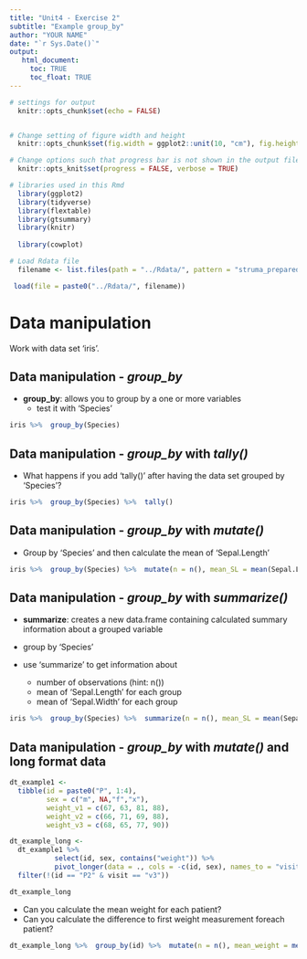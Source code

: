```yaml
---
title: "Unit4 - Exercise 2"
subtitle: "Example group_by"
author: "YOUR NAME"
date: "`r Sys.Date()`"
output: 
   html_document:
     toc: TRUE
     toc_float: TRUE
---
```


```r
# settings for output
  knitr::opts_chunk$set(echo = FALSE)


# Change setting of figure width and height
  knitr::opts_chunk$set(fig.width = ggplot2::unit(10, "cm"), fig.height = ggplot2::unit(8, "cm"))

# Change options such that progress bar is not shown in the output file <- NEW!!!
  knitr::opts_knit$set(progress = FALSE, verbose = TRUE)

# libraries used in this Rmd
  library(ggplot2)
  library(tidyverse)
  library(flextable)
  library(gtsummary)
  library(knitr)
  
  library(cowplot)
```

```r
# Load Rdata file
  filename <- list.files(path = "../Rdata/", pattern = "struma_prepared")

 load(file = paste0("../Rdata/", filename))
```

# Data manipulation

Work with data set 'iris'.

## Data manipulation - *group_by*

* **group_by**: allows you to group by a one or more variables
   - test it with 'Species'

\tiny

```r
iris %>%  group_by(Species)
```

## Data manipulation - *group_by* with *tally()*

- What happens if you add 'tally()' after having the data set grouped by 'Species'?

```r
iris %>%  group_by(Species) %>%  tally()
```

## Data manipulation - *group_by* with *mutate()*

- Group by 'Species' and then calculate the mean of 'Sepal.Length'

\tiny
```r
iris %>%  group_by(Species) %>%  mutate(n = n(), mean_SL = mean(Sepal.Length))
```
 
## Data manipulation - *group_by* with *summarize()* 
 
* **summarize**: creates a new data.frame containing calculated summary information about a grouped variable

- group by 'Species'
- use 'summarize' to get information about
   + number of observations (hint: n())
   + mean of 'Sepal.Length' for each group
   + mean of 'Sepal.Width' for each group

\tiny
```r
iris %>%  group_by(Species) %>%  summarize(n = n(), mean_SL = mean(Sepal.Length), mean_SW = mean(Sepal.Width))
```


## Data manipulation - *group_by* with *mutate()* and long format data
\tiny
```r
dt_example1 <-
  tibble(id = paste0("P", 1:4),
         sex = c("m", NA,"f","x"),
         weight_v1 = c(67, 63, 81, 88),
         weight_v2 = c(66, 71, 69, 88),
         weight_v3 = c(68, 65, 77, 90))

dt_example_long <-
  dt_example1 %>%
           select(id, sex, contains("weight")) %>% 
           pivot_longer(data = ., cols = -c(id, sex), names_to = "visit", names_prefix = "weight_", values_to = "weight") %>% 
  filter(!(id == "P2" & visit == "v3"))

dt_example_long 
```

- Can you calculate the mean weight for each patient?
- Can you calculate the difference to first weight measurement foreach patient?

```r
dt_example_long %>%  group_by(id) %>%  mutate(n = n(), mean_weight = mean(weight), diff_w_v1 = weight - weight[1])
```
 

